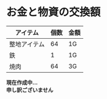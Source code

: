# お金と物資の交換額

| アイテム     | 個数 | 金額 | 
| ------------ | ---- | ---- | 
| 整地アイテム | 64   | 1G   | 
| 鉄           | 1    | 1G   | 
| 焼肉         | 64   | 3G   | 

**現在作成中...  
申し訳ございません**

